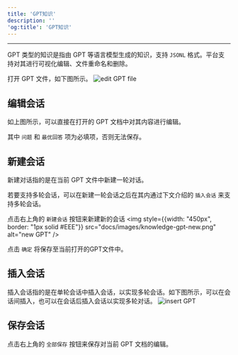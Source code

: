 ```yaml
---
title: 'GPT知识'
description: ''
'og:title': 'GPT知识'
---
```

---
GPT 类型的知识是指由 GPT 等语言模型生成的知识，支持 `JSONL` 格式。平台支持对其进行可视化编辑、文件重命名和删除。

打开 GPT 文件，如下图所示。
<img
    src="docs/images/knowledge-gpt-edit.png"
    alt="edit GPT file"
/>
## 编辑会话
如上图所示，可以直接在打开的 GPT 文档中对其内容进行编辑。

<Tip>其中 `问题` 和 `最优回答` 项为必填项，否则无法保存。</Tip>

## 新建会话
新建对话指的是在当前 GPT 文件中新建一轮对话。

<Tip>若要支持多轮会话，可以在新建一轮会话之后在其内通过下文介绍的 `插入会话` 来支持多轮会话。</Tip>

点击右上角的 `新建会话` 按钮来新建新的会话
<img
    style={{width: "450px", border: "1px solid #EEE"}}
    src="docs/images/knowledge-gpt-new.png"
    alt="new GPT"
/>

点击 `确定` 将保存至当前打开的GPT文件中。

## 插入会话
插入会话指的是在单轮会话中插入会话，以实现多轮会话。如下图所示，可以在会话间插入，也可以在会话后插入会话以实现多轮对话。
<img
    src="docs/images/knowledge-gpt-insert.png"
    alt="insert GPT"
/>

## 保存会话
点击右上角的 `全部保存` 按钮来保存对当前 GPT 文档的编辑。